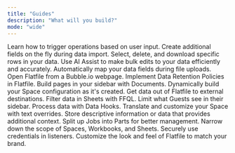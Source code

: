 ```yaml
---
title: "Guides"
description: "What will you build?"
mode: "wide"
---
```


<CardGroup cols={3}>
  <Card title="Using actions" icon="bolt" href="./actions">
    Learn how to trigger operations based on user input.
  </Card>
  <Card
    title="Accepting Additional fields"
    icon="lines-leaning"
    href="./additional-fields"
  >
    Create additional fields on the fly during data import.
  </Card>
  <Card title="Advanced Filters" icon="filter" href="./advanced-filters">
    Select, delete, and download specific rows in your data.
  </Card>
  <Card title="Leverage AI transformations" icon="microchip-ai" href="./ai">
    Use AI Assist to make bulk edits to your data efficiently and accurately.
  </Card>
  <Card title="Automate with automap" icon="bolt-auto" href="./automap">
    Automatically map your data fields during file uploads.
  </Card>
  <Card title="Bubble.io" icon="soap" href="./bubble-io">
    Open Flatfile from a Bubble.io webpage.
  </Card>
  <Card title="Data Retention" icon="calendar" href="./data-retention">
    Implement Data Retention Policies in Flatfile.
  </Card>
  <Card title="Build Documents" icon="file-code" href="./documents">
    Build pages in your sidebar with Documents.
  </Card>
  <Card
    title="Dynamically configure anything"
    icon="object-group"
    href="./dynamic-configurations"
  >
    Dynamically build your Space configuration as it's created.
  </Card>
  <Card title="Egress out" icon="ufo" href="./egress">
    Get data out of Flatfile to external destinations.
  </Card>
  <Card
    title="Using Flatfile query language"
    icon="rectangle-terminal"
    href="./flatfile_query_language"
  >
    Filter data in Sheets with FFQL.
  </Card>
  <Card
    title="Customize the guest sidebar"
    icon="sidebar"
    href="./guest_sidebar"
  >
    Limit what Guests see in their sidebar.
  </Card>
  <Card title="Handling data" icon="wand-sparkles" href="./handling-data">
    Process data with Data Hooks.
  </Card>
  <Card title="Translating your Space" icon="language" href="./localization">
    Translate and customize your Space with text overrides.
  </Card>
  <Card title="Utilizing metadata" icon="utilizing-metadata" href="./metadata">
    Store descriptive information or data that provides additional context.
  </Card>
  <Card title="Multi-Part Jobs" icon="puzzle" href="./multi-part_jobs">
    Split up Jobs into Parts for better management.
  </Card>
  <Card title="Scoping with Namespaces" icon="filter-list" href="./namespaces">
    Narrow down the scope of Spaces, Workbooks, and Sheets.
  </Card>
  <Card title="Share secrets" icon="user-secret" href="./secrets">
    Securely use credentials in listeners.
  </Card>
  <Card title="Theme your Space" icon="palette" href="./theming">
    Customize the look and feel of Flatfile to match your brand.
  </Card>
</CardGroup>